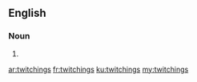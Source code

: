 ==English==

===Noun===
{{head|en|plural}}

# {{plural of|twitching|lang=en}}

[[ar:twitchings]]
[[fr:twitchings]]
[[ku:twitchings]]
[[my:twitchings]]